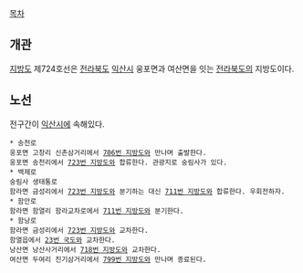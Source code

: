 [[목차]]
== 개관 ==
[[지방도]] 제724호선은 [[전라북도]] [[익산시]] 웅포면과 여산면을 잇는 [[전라북도]]의 지방도이다.

== 노선 ==
전구간이 [[익산시]]에 속해있다.

 * 송천로
 웅포면 고창리 신촌삼거리에서 [[706번 지방도]]와 만나며 출발한다.
 웅포면 송천리에서 [[723번 지방도]]와 합류한다. 관광지로 숭림사가 있다.
 * 백제로
 숭림사 생태통로
 함라면 금성리에서 [[723번 지방도]]와 분기하는 대신 [[711번 지방도]]와 합류한다. 우회전하자.
 * 함안로
 함라면 함열리 함라교차로에서 [[711번 지방도]]와 분기한다.
 * 함낭로
 함라면 금성리에서 [[723번 지방도]]와 교차한다.
 함열읍에서 [[23번 국도]]와 교차한다.
 낭산면 낭산사거리에서 [[718번 지방도]]와 교차한다.
 여산면 두여리 진기삼거리에서 [[799번 지방도]]와 만나며 종료된다.
